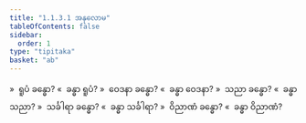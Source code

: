 ```yaml
---
title: "1.1.3.1 အနုလောမ"
tableOfContents: false
sidebar:
  order: 1
type: "tipitaka"
basket: "ab"
---
```



<DynamicBreadcrumb />

<Division number="14">

<Paragraph number="103">
»  ရူပံ ခန္ဓော?
</Paragraph>

<Paragraph number="104">
«  ခန္ဓာ ရူပံ?
</Paragraph>

<Paragraph number="105">
»  ဝေဒနာ ခန္ဓော?
</Paragraph>

<Paragraph number="106">
«  ခန္ဓာ ဝေဒနာ?
</Paragraph>

<Paragraph number="107">
»  သညာ ခန္ဓော?
</Paragraph>

<Paragraph number="108">
«  ခန္ဓာ သညာ?
</Paragraph>

<Paragraph number="109">
»  သင်္ခါရာ ခန္ဓော?
</Paragraph>

<Paragraph number="110">
«  ခန္ဓာ သင်္ခါရာ?
</Paragraph>

<Paragraph number="111">
»  ဝိညာဏံ ခန္ဓော?
</Paragraph>

<Paragraph number="112">
«  ခန္ဓာ ဝိညာဏံ?
</Paragraph>
</Division>